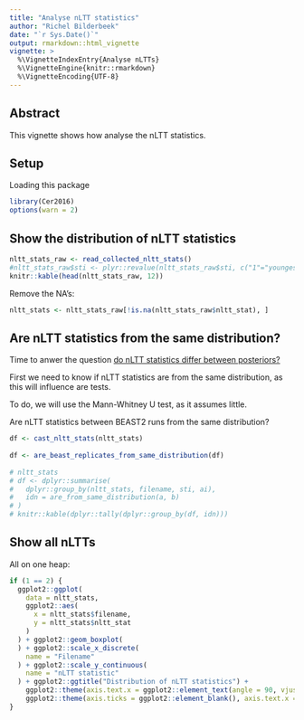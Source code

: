 ```yaml
---
title: "Analyse nLTT statistics"
author: "Richel Bilderbeek"
date: "`r Sys.Date()`"
output: rmarkdown::html_vignette
vignette: >
  %\VignetteIndexEntry{Analyse nLTTs}
  %\VignetteEngine{knitr::rmarkdown}
  %\VignetteEncoding{UTF-8}
---
```


## Abstract

This vignette shows how analyse the nLTT statistics.

## Setup

Loading this package

```r
library(Cer2016)
options(warn = 2)
```

## Show the distribution of nLTT statistics

```r
nltt_stats_raw <- read_collected_nltt_stats()
#nltt_stats_raw$sti <- plyr::revalue(nltt_stats_raw$sti, c("1"="youngest", "2"="oldest"))
knitr::kable(head(nltt_stats_raw, 12))
```

Remove the NA's:

```r
nltt_stats <- nltt_stats_raw[!is.na(nltt_stats_raw$nltt_stat), ]
```

## Are nLTT statistics from the same distribution?

Time to anwer the question [do nLTT statistics differ between posteriors?](https://github.com/richelbilderbeek/Cer2016/issues/103)

First we need to know if nLTT statistics are from the
same distribution, as this will influence are tests.

To do, we will use the Mann-Whitney U test, as
it assumes little.

Are nLTT statistics between BEAST2 runs from the same
distribution?

```r
df <- cast_nltt_stats(nltt_stats)
  
df <- are_beast_replicates_from_same_distribution(df)
  
# nltt_stats
# df <- dplyr::summarise(
#   dplyr::group_by(nltt_stats, filename, sti, ai),
#   idn = are_from_same_distribution(a, b)
# )
# knitr::kable(dplyr::tally(dplyr::group_by(df, idn)))
```



## Show all nLTTs

All on one heap:

```r
if (1 == 2) {
  ggplot2::ggplot(
    data = nltt_stats,
    ggplot2::aes(
      x = nltt_stats$filename,
      y = nltt_stats$nltt_stat
    )
  ) + ggplot2::geom_boxplot(
  ) + ggplot2::scale_x_discrete(
    name = "Filename"
  ) + ggplot2::scale_y_continuous(
    name = "nLTT statistic"
  ) + ggplot2::ggtitle("Distribution of nLTT statistics") + 
    ggplot2::theme(axis.text.x = ggplot2::element_text(angle = 90, vjust = 0.5)) + ggplot2::theme(legend.position="none") + 
    ggplot2::theme(axis.ticks = ggplot2::element_blank(), axis.text.x = ggplot2::element_blank())
}
```
